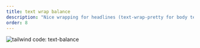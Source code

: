 ```yaml
---
title: text wrap balance
description: "Nice wrapping for headlines (text-wrap-pretty for body text)"
order: 8
---
```



<VideoPlayer
  classes="w-[520px] right-[200px] top-[20px]"
  name="text-balance"
/>

<Image
  src={screen}
  alt="tailwind code: text-balance"
  class="rounded-xl absolute z-1 w-[340px] right-[40px] top-[390px] hover:z-10"
 />

